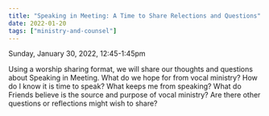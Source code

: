 ```yaml
---
title: "Speaking in Meeting: A Time to Share Relections and Questions"
date: 2022-01-20
tags: ["ministry-and-counsel"]
---
```


Sunday, January 30, 2022, 12:45-1:45pm

Using a worship sharing format, we will share our thoughts and questions about Speaking in Meeting. What do we hope for from vocal ministry? How do I know it is time to speak? What keeps me from speaking? What do Friends believe is the source and purpose of vocal ministry? Are there other questions or reflections might wish to share?
